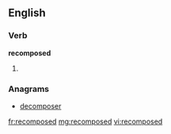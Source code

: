 ==English==

===Verb===
'''recomposed'''

# {{past of|[[recompose]]}}

===Anagrams===
* [[decomposer#English|decomposer]]

[[fr:recomposed]]
[[mg:recomposed]]
[[vi:recomposed]]